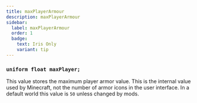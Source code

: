 ```yaml
---
title: maxPlayerArmour
description: maxPlayerArmour
sidebar:
  label: maxPlayerArmour
  order: 1
  badge:
    text: Iris Only
    variant: tip
---
```


### `uniform float maxPlayer;`

This value stores the maximum player armor value. This is the internal value used by Minecraft, not the number of armor icons in the user interface. In a default world this value is `50` unless changed by mods.